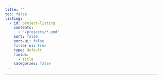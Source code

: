 ```yaml
---
title: ""
toc: false
listing:
  - id: project-listing
    contents: 
      - "/projects/*.qmd"
    sort: false
    sort-ui: false
    filter-ui: true
    type: default
    fields: 
      - title
    categories: false 
---
```



---

:::project-listing
:::
